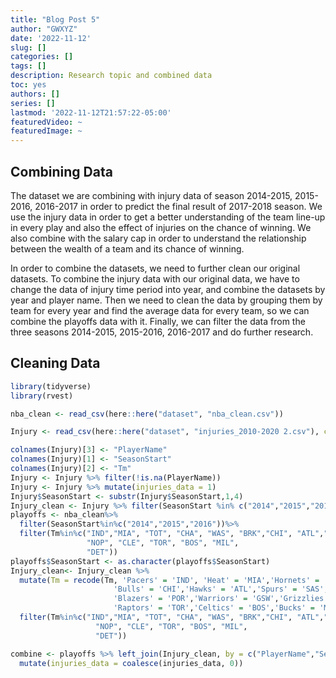 ```yaml
---
title: "Blog Post 5"
author: "GWXYZ"
date: '2022-11-12'
slug: []
categories: []
tags: []
description: Research topic and combined data
toc: yes
authors: []
series: []
lastmod: '2022-11-12T21:57:22-05:00'
featuredVideo: ~
featuredImage: ~
---
```


## Combining Data
The dataset we are combining with injury data of season 2014-2015, 2015-2016, 2016-2017 in order to predict the final result of 2017-2018 season. We use the injury data in order to get a better understanding of the team line-up in every play and also the effect of injuries on the chance of winning. We also combine with the salary cap in order to understand the relationship between the wealth of a team and its chance of winning.

In order to combine the datasets, we need to further clean our original datasets. To combine the injury data with our original data, we have to change the data of injury time period into year, and combine the datasets by year and player name. Then we need to clean the data by grouping them by team for every year and find the average data for every team, so we can combine the playoffs data with it. Finally, we can filter the data from the three seasons 2014-2015, 2015-2016, 2016-2017 and do further research. 

## Cleaning Data

```r
library(tidyverse)
library(rvest)

nba_clean <- read_csv(here::here("dataset", "nba_clean.csv"))

Injury <- read_csv(here::here("dataset", "injuries_2010-2020 2.csv"), col_types = cols_only(Date = col_character(), Team = col_character(), Relinquished = col_character()))

colnames(Injury)[3] <- "PlayerName"
colnames(Injury)[1] <- "SeasonStart"
colnames(Injury)[2] <- "Tm"
Injury <- Injury %>% filter(!is.na(PlayerName))
Injury <- Injury %>% mutate(injuries_data = 1)
Injury$SeasonStart <- substr(Injury$SeasonStart,1,4)
Injury_clean <- Injury %>% filter(SeasonStart %in% c("2014","2015","2016"))
playoffs <- nba_clean%>%
  filter(SeasonStart%in%c("2014","2015","2016"))%>%
  filter(Tm%in%c("IND","MIA", "TOT", "CHA", "WAS", "BRK","CHI", "ATL","SAS","OKC","LAC","HOU","POR","GSW","MEM","DAL",
                 "NOP", "CLE", "TOR", "BOS", "MIL",
                 "DET"))
playoffs$SeasonStart <- as.character(playoffs$SeasonStart)
Injury_clean<- Injury_clean %>%
  mutate(Tm = recode(Tm, 'Pacers' = 'IND', 'Heat' = 'MIA','Hornets' = 'CHA','Wizards' = 'WAS','Nets' = 'BRK',
                       'Bulls' = 'CHI','Hawks' = 'ATL','Spurs' = 'SAS','Thunder' = 'OKC', 'Thunder' = 'LAC','Rockets' = 'HOU',
                       'Blazers' = 'POR','Warriors' = 'GSW','Grizzlies' = 'MEM','Mavericks' = 'DAL','Pelicans' = 'NOP','Cavaliers' = 'CLE',
                       'Raptors' = 'TOR','Celtics' = 'BOS','Bucks' = 'MIL','Pistons' = 'DET'))%>%
  filter(Tm%in%c("IND","MIA", "TOT", "CHA", "WAS", "BRK","CHI", "ATL","SAS","OKC","LAC","HOU","POR","GSW","MEM","DAL",
                   "NOP", "CLE", "TOR", "BOS", "MIL",
                   "DET"))

combine <- playoffs %>% left_join(Injury_clean, by = c("PlayerName","SeasonStart","Tm"))%>% 
  mutate(injuries_data = coalesce(injuries_data, 0))

```
